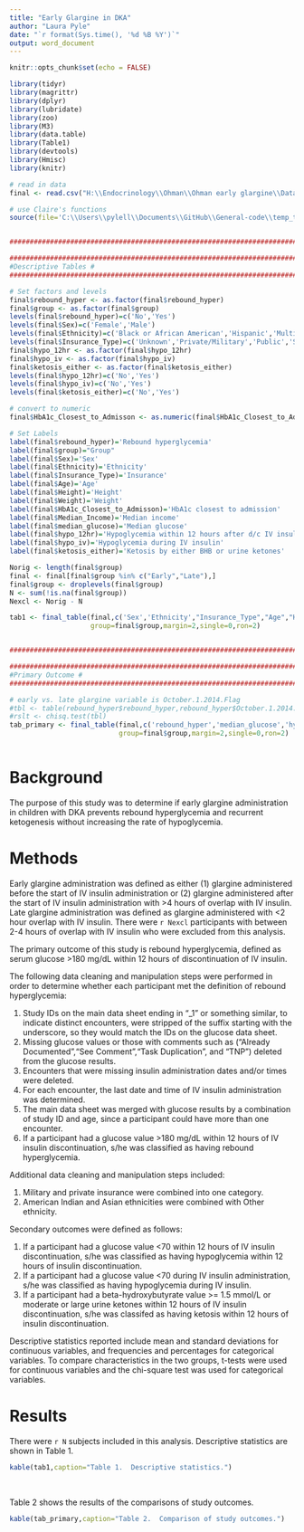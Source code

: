 ```yaml
---
title: "Early Glargine in DKA"
author: "Laura Pyle"
date: "`r format(Sys.time(), '%d %B %Y')`"
output: word_document
---
```


```r
knitr::opts_chunk$set(echo = FALSE)

library(tidyr)
library(magrittr)
library(dplyr)
library(lubridate)
library(zoo) 
library(M3)
library(data.table)
library(Table1)
library(devtools)
library(Hmisc)
library(knitr)

# read in data
final <- read.csv("H:\\Endocrinology\\Ohman\\Ohman early glargine\\Data\\final data from sas.csv")

# use Claire's functions
source(file='C:\\Users\\pylell\\Documents\\GitHub\\General-code\\temp_table1_nofishers.r')


####################################################################################################

####################################################################################################
#Descriptive Tables #
####################################################################################################

# Set factors and levels
final$rebound_hyper <- as.factor(final$rebound_hyper)
final$group <- as.factor(final$group)
levels(final$rebound_hyper)=c('No','Yes')
levels(final$Sex)=c('Female','Male')
levels(final$Ethnicity)=c('Black or African American','Hispanic','Multiracial','Other','White')
levels(final$Insurance_Type)=c('Unknown','Private/Military','Public','Self Pay')
final$hypo_12hr <- as.factor(final$hypo_12hr)
final$hypo_iv <- as.factor(final$hypo_iv)
final$ketosis_either <- as.factor(final$ketosis_either)
levels(final$hypo_12hr)=c('No','Yes')
levels(final$hypo_iv)=c('No','Yes')
levels(final$ketosis_either)=c('No','Yes')

# convert to numeric
final$HbA1c_Closest_to_Admisson <- as.numeric(final$HbA1c_Closest_to_Admisson)

# Set Labels
label(final$rebound_hyper)='Rebound hyperglycemia'
label(final$group)="Group"
label(final$Sex)='Sex'
label(final$Ethnicity)='Ethnicity'
label(final$Insurance_Type)='Insurance'
label(final$Age)='Age'
label(final$Height)='Height'
label(final$Weight)='Weight'
label(final$HbA1c_Closest_to_Admisson)='HbA1c closest to admission'
label(final$Median_Income)='Median income'
label(final$median_glucose)='Median glucose'
label(final$hypo_12hr)='Hypoglycemia within 12 hours after d/c IV insulin'
label(final$hypo_iv)='Hypoglycemia during IV insulin'
label(final$ketosis_either)='Ketosis by either BHB or urine ketones'

Norig <- length(final$group)
final <- final[final$group %in% c("Early","Late"),]
final$group <- droplevels(final$group)
N <- sum(!is.na(final$group))
Nexcl <- Norig - N

tab1 <- final_table(final,c('Sex','Ethnicity',"Insurance_Type","Age","Height","Weight","HbA1c_Closest_to_Admisson","Median_Income"),
                    group=final$group,margin=2,single=0,ron=2)


####################################################################################################

####################################################################################################
#Primary Outcome #
####################################################################################################

# early vs. late glargine variable is October.1.2014.Flag
#tbl <- table(rebound_hyper$rebound_hyper,rebound_hyper$October.1.2014.Flag)
#rslt <- chisq.test(tbl)
tab_primary <- final_table(final,c('rebound_hyper','median_glucose','hypo_12hr','hypo_iv','ketosis_either'),
                           group=final$group,margin=2,single=0,ron=2)



```

# Background

The purpose of this study was to determine if early glargine administration in children with DKA prevents rebound hyperglycemia and recurrent ketogenesis without increasing the rate of hypoglycemia.   

# Methods

Early glargine administration was defined as either (1) glargine administered before the start of IV insulin administration or (2) glargine administered after the start of IV insulin administration with >4 hours of overlap with IV insulin.  Late glargine administration was defined as glargine administered with <2 hour overlap with IV insulin.  There were `r Nexcl` participants with between 2-4 hours of overlap with IV insulin who were excluded from this analysis.
 
The primary outcome of this study is rebound hyperglycemia, defined as serum glucose >180 mg/dL within 12 hours of discontinuation of IV insulin.  

The following data cleaning and manipulation steps were performed in order to determine whether each participant met the definition of rebound hyperglycemia:

1)  Study IDs on the main data sheet ending in "_1" or something similar, to indicate distinct encounters, were stripped of the suffix starting with the underscore, so they would match the IDs on the glucose data sheet.
2)  Missing glucose values or those with comments such as ("Already Documented","See Comment","Task Duplication", and "TNP") deleted from the glucose results.
3)  Encounters that were missing insulin administration dates and/or times were deleted.
4)  For each encounter, the last date and time of IV insulin administration was determined.
5)  The main data sheet was merged with glucose results by a combination of study ID and age, since a participant could have more than one encounter.
6)  If a participant had a glucose value >180 mg/dL within 12 hours of IV insulin discontinuation, s/he was classified as having rebound hyperglycemia.

Additional data cleaning and manipulation steps included:

1)  Military and private insurance were combined into one category.
2)  American Indian and Asian ethnicities were combined with Other ethnicity.

Secondary outcomes were defined as follows:

1) If a participant had a glucose value <70 within 12 hours of IV insulin discontinuation, s/he was classified as having hypoglycemia within 12 hours of insulin discontinuation.
2) If a participant had a glucose value <70 during IV insulin administration, s/he was classified as having hypoglycemia during IV insulin.
3) If a participant had a beta-hydroxybutyrate value >= 1.5 mmol/L or moderate or large urine ketones within 12 hours of IV insulin discontinuation, s/he was classifed as having ketosis within 12 hours of insulin discontinuation.

Descriptive statistics reported include mean and standard deviations for continuous variables, and frequencies and percentages for categorical variables.  To compare characteristics in the two groups, t-tests were used for continuous variables and the chi-square test was used for categorical variables.

# Results

There were `r N` subjects included in this analysis.  Descriptive statistics are shown in Table 1.

```r
kable(tab1,caption="Table 1.  Descriptive statistics.")
```
\

Table 2 shows the results of the comparisons of study outcomes.

```r
kable(tab_primary,caption="Table 2.  Comparison of study outcomes.")
```



